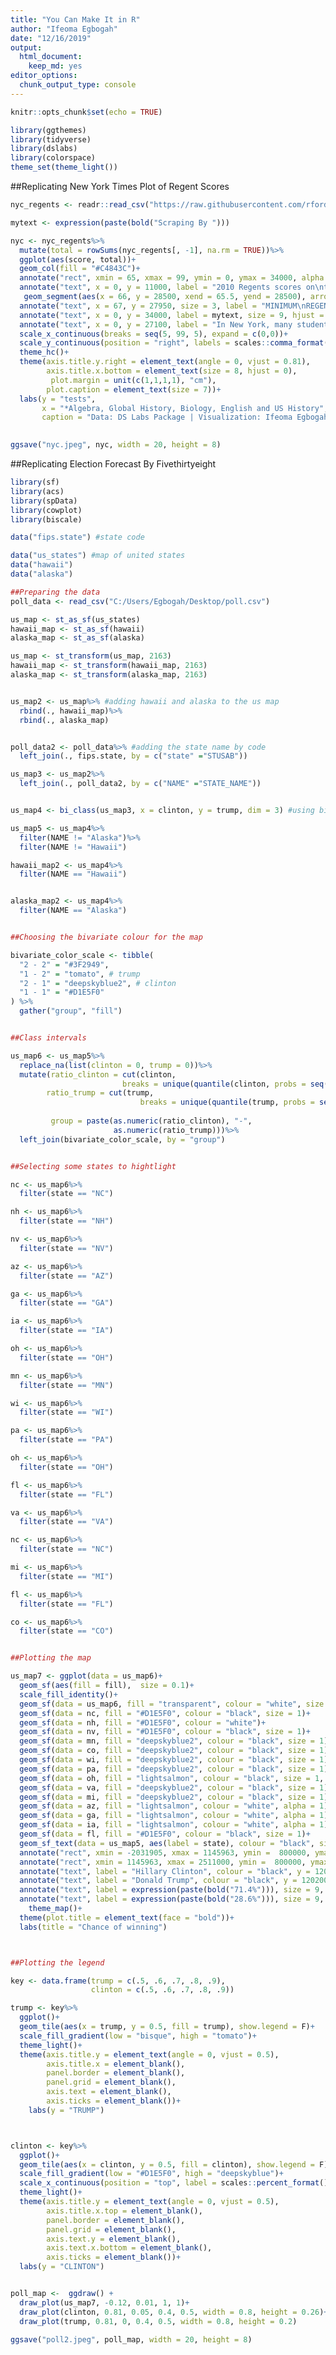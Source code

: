 ```yaml
---
title: "You Can Make It in R"
author: "Ifeoma Egbogah"
date: "12/16/2019"
output: 
  html_document: 
    keep_md: yes
editor_options: 
  chunk_output_type: console
---
```


```r
knitr::opts_chunk$set(echo = TRUE)
```


```r

library(ggthemes)
library(tidyverse)
library(dslabs)
library(colorspace)
theme_set(theme_light())

```


##Replicating New York Times Plot of Regent Scores
```r

nyc_regents <- readr::read_csv("https://raw.githubusercontent.com/rfordatascience/tidytuesday/master/data/2019/2019-12-10/nyc_regents.csv")

```


```r

mytext <- expression(paste(bold("Scraping By ")))

nyc <- nyc_regents%>%
  mutate(total = rowSums(nyc_regents[, -1], na.rm = TRUE))%>%
  ggplot(aes(score, total))+
  geom_col(fill = "#C4843C")+
  annotate("rect", xmin = 65, xmax = 99, ymin = 0, ymax = 34000, alpha = 0.2)+
  annotate("text", x = 0, y = 11000, label = "2010 Regents scores on\nthe five most common tests*", hjust = 0, size = 4)+
   geom_segment(aes(x = 66, y = 28500, xend = 65.5, yend = 28500), arrow = arrow(length = unit(0.015, "npc"), type = "closed"))+
  annotate("text", x = 67, y = 27950, size = 3, label = "MINIMUM\nREGENTS DIPLOMA\nSCORE", hjust = 0)+
  annotate("text", x = 0, y = 34000, label = mytext, size = 9, hjust = 0)+
  annotate("text", x = 0, y = 27100, label = "In New York, many students receive Regent exam scores\njust above the passing threshold than below. Not all scores\nare possible on the test(for example it is impossible to receive\na 64 on the algebra test, but the pattern raises question\nabout how teachers are grading exams", hjust = 0, size = 5)+
  scale_x_continuous(breaks = seq(5, 99, 5), expand = c(0,0))+
  scale_y_continuous(position = "right", labels = scales::comma_format())+
  theme_hc()+
  theme(axis.title.y.right = element_text(angle = 0, vjust = 0.81),
        axis.title.x.bottom = element_text(size = 8, hjust = 0),
         plot.margin = unit(c(1,1,1,1), "cm"),
        plot.caption = element_text(size = 7))+
  labs(y = "tests",
       x = "*Algebra, Global History, Biology, English and US History",
       caption = "Data: DS Labs Package | Visualization: Ifeoma Egbogah")
  

ggsave("nyc.jpeg", nyc, width = 20, height = 8)

```


##Replicating Election Forecast By Fivethirtyeight
```r

library(sf)
library(acs)
library(spData)
library(cowplot)
library(biscale)

data("fips.state") #state code

data("us_states") #map of united states
data("hawaii") 
data("alaska")


```


```r

##Preparing the data
poll_data <- read_csv("C:/Users/Egbogah/Desktop/poll.csv")

us_map <- st_as_sf(us_states)
hawaii_map <- st_as_sf(hawaii)
alaska_map <- st_as_sf(alaska)

us_map <- st_transform(us_map, 2163)
hawaii_map <- st_transform(hawaii_map, 2163)
alaska_map <- st_transform(alaska_map, 2163)


us_map2 <- us_map%>% #adding hawaii and alaska to the us map
  rbind(., hawaii_map)%>%
  rbind(., alaska_map)


poll_data2 <- poll_data%>% #adding the state name by code
  left_join(., fips.state, by = c("state" ="STUSAB"))

us_map3 <- us_map2%>%
  left_join(., poll_data2, by = c("NAME" ="STATE_NAME"))


us_map4 <- bi_class(us_map3, x = clinton, y = trump, dim = 3) #using biscale package

us_map5 <- us_map4%>%
  filter(NAME != "Alaska")%>%
  filter(NAME != "Hawaii")

hawaii_map2 <- us_map4%>%
  filter(NAME == "Hawaii")


alaska_map2 <- us_map4%>%
  filter(NAME == "Alaska")


##Choosing the bivariate colour for the map

bivariate_color_scale <- tibble(
  "2 - 2" = "#3F2949",
  "1 - 2" = "tomato", # trump
  "2 - 1" = "deepskyblue2", # clinton
  "1 - 1" = "#D1E5F0"  
) %>%
  gather("group", "fill")


##Class intervals

us_map6 <- us_map5%>%
  replace_na(list(clinton = 0, trump = 0))%>%
  mutate(ratio_clinton = cut(clinton,
                         breaks = unique(quantile(clinton, probs = seq(0, 1, length.out = 3))), include.lowest = TRUE),
        ratio_trump = cut(trump,
                             breaks = unique(quantile(trump, probs = seq(0, 1, length.out = 3))), include.lowest = TRUE),
         
         group = paste(as.numeric(ratio_clinton), "-",
                       as.numeric(ratio_trump)))%>%
  left_join(bivariate_color_scale, by = "group")


##Selecting some states to hightlight

nc <- us_map6%>%
  filter(state == "NC")

nh <- us_map6%>%
  filter(state == "NH")

nv <- us_map6%>%
  filter(state == "NV")

az <- us_map6%>%
  filter(state == "AZ")

ga <- us_map6%>%
  filter(state == "GA")

ia <- us_map6%>%
  filter(state == "IA")

oh <- us_map6%>%
  filter(state == "OH")

mn <- us_map6%>%
  filter(state == "MN")

wi <- us_map6%>%
  filter(state == "WI")

pa <- us_map6%>%
  filter(state == "PA")

oh <- us_map6%>%
  filter(state == "OH")

fl <- us_map6%>%
  filter(state == "FL")

va <- us_map6%>%
  filter(state == "VA")

nc <- us_map6%>%
  filter(state == "NC")

mi <- us_map6%>%
  filter(state == "MI")

fl <- us_map6%>%
  filter(state == "FL")

co <- us_map6%>%
  filter(state == "CO")


##Plotting the map

us_map7 <- ggplot(data = us_map6)+
  geom_sf(aes(fill = fill),  size = 0.1)+
  scale_fill_identity()+
  geom_sf(data = us_map6, fill = "transparent", colour = "white", size = 0.4)+
  geom_sf(data = nc, fill = "#D1E5F0", colour = "black", size = 1)+
  geom_sf(data = nh, fill = "#D1E5F0", colour = "white")+
  geom_sf(data = nv, fill = "#D1E5F0", colour = "black", size = 1)+
  geom_sf(data = mn, fill = "deepskyblue2", colour = "black", size = 1)+
  geom_sf(data = co, fill = "deepskyblue2", colour = "black", size = 1)+
  geom_sf(data = wi, fill = "deepskyblue2", colour = "black", size = 1)+
  geom_sf(data = pa, fill = "deepskyblue2", colour = "black", size = 1)+
  geom_sf(data = oh, fill = "lightsalmon", colour = "black", size = 1, alpha = 1)+
  geom_sf(data = va, fill = "deepskyblue2", colour = "black", size = 1)+
  geom_sf(data = mi, fill = "deepskyblue2", colour = "black", size = 1)+
  geom_sf(data = az, fill = "lightsalmon", colour = "white", alpha = 1)+
  geom_sf(data = ga, fill = "lightsalmon", colour = "white", alpha = 1)+
  geom_sf(data = ia, fill = "lightsalmon", colour = "white", alpha = 1)+
  geom_sf(data = fl, fill = "#D1E5F0", colour = "black", size = 1)+
  geom_sf_text(data = us_map5, aes(label = state), colour = "black", size = 3, check_overlap = TRUE)+
  annotate("rect", xmin = -2031905, xmax = 1145963, ymin =  800000, ymax =  902000, colour = "deepskyblue", fill = "deepskyblue")+
  annotate("rect", xmin = 1145963, xmax = 2511000, ymin =  800000, ymax =  902000, colour = "tomato", fill = "tomato")+
  annotate("text", label = "Hillary Clinton", colour = "black", y = 1202000, x = -1000000)+
  annotate("text", label = "Donald Trump", colour = "black", y = 1202000, x = 1140000)+
  annotate("text", label = expression(paste(bold("71.4%"))), size = 9, colour = "deepskyblue2", y = 1002000, x = -1010000)+
  annotate("text", label = expression(paste(bold("28.6%"))), size = 9, colour = "tomato", y = 1002000, x = 1140000)+
    theme_map()+
  theme(plot.title = element_text(face = "bold"))+
  labs(title = "Chance of winning")



##Plotting the legend

key <- data.frame(trump = c(.5, .6, .7, .8, .9),
                  clinton = c(.5, .6, .7, .8, .9))

trump <- key%>%
  ggplot()+
  geom_tile(aes(x = trump, y = 0.5, fill = trump), show.legend = F)+
  scale_fill_gradient(low = "bisque", high = "tomato")+
  theme_light()+
  theme(axis.title.y = element_text(angle = 0, vjust = 0.5),
        axis.title.x = element_blank(),
        panel.border = element_blank(),
        panel.grid = element_blank(),
        axis.text = element_blank(),
        axis.ticks = element_blank())+
    labs(y = "TRUMP")



clinton <- key%>%
  ggplot()+
  geom_tile(aes(x = clinton, y = 0.5, fill = clinton), show.legend = F)+
  scale_fill_gradient(low = "#D1E5F0", high = "deepskyblue")+
  scale_x_continuous(position = "top", label = scales::percent_format(), breaks = seq(.5, .9, .1))+ 
  theme_light()+
  theme(axis.title.y = element_text(angle = 0, vjust = 0.5),
        axis.title.x.top = element_blank(),
        panel.border = element_blank(),
        panel.grid = element_blank(),
        axis.text.y = element_blank(),
        axis.text.x.bottom = element_blank(),
        axis.ticks = element_blank())+
  labs(y = "CLINTON")


poll_map <-  ggdraw() +
  draw_plot(us_map7, -0.12, 0.01, 1, 1)+
  draw_plot(clinton, 0.81, 0.05, 0.4, 0.5, width = 0.8, height = 0.26)+
  draw_plot(trump, 0.81, 0, 0.4, 0.5, width = 0.8, height = 0.2)

ggsave("poll2.jpeg", poll_map, width = 20, height = 8)

```

